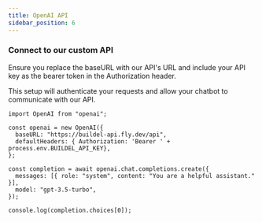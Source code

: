```yaml
---
title: OpenAI API
sidebar_position: 6
---
```




### Connect to our custom API

Ensure you replace the baseURL with our API's URL and include your API key as the bearer token in the Authorization header.

This setup will authenticate your requests and allow your chatbot to communicate with our API.

```tsx title="index.tsx"
import OpenAI from "openai";

const openai = new OpenAI({
  baseURL: "https://buildel-api.fly.dev/api",
  defaultHeaders: { Authorization: 'Bearer ' + process.env.BUILDEL_API_KEY},
};

const completion = await openai.chat.completions.create({
  messages: [{ role: "system", content: "You are a helpful assistant." }],
  model: "gpt-3.5-turbo",
});

console.log(completion.choices[0]);
```


